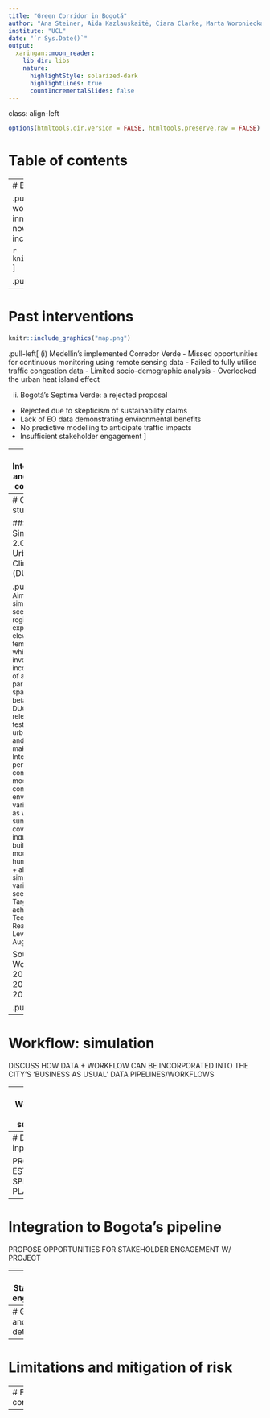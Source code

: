```yaml
---
title: "Green Corridor in Bogotá"
author: "Ana Steiner, Aida Kazlauskaitė, Ciara Clarke, Marta Woroniecka and Hannah Schuller"
institute: "UCL"
date: "`r Sys.Date()`"
output:
  xaringan::moon_reader:
    lib_dir: libs
    nature:
      highlightStyle: solarized-dark
      highlightLines: true
      countIncrementalSlides: false
---
```

class: align-left
```r
options(htmltools.dir.version = FALSE, htmltools.preserve.raw = FALSE)
```
# Table of contents

---
# Bogota: the context 

.pull-left[Once celebrated for the world’s longest cycle route and the innovative Transmilenio system, Bogotá now faces several key challenges, including:

```r

knitr::include_graphics('bogota.png')
```
]

.pull-right[
```r

knitr::include_graphics('bogota-context.png')
```
]
---

# Past interventions
```r
knitr::include_graphics("map.png")
```
.pull-left[
(i) Medellin’s implemented Corredor Verde 
- Missed opportunities for continuous monitoring using remote sensing data
- Failed to fully utilise traffic congestion data
- Limited socio-demographic analysis
- Overlooked the urban heat island effect


(ii) Bogotá’s Septima Verde: a rejected proposal
- Rejected due to skepticism of sustainability claims 
- Lack of EO data demonstrating environmental benefits
- No predictive modelling to anticipate traffic impacts
- Insufficient stakeholder engagement
]

---
# International and national compliance

---
# Case study

### Cooling Singapore 2.0 – Digital Urban Climate Twin (DUCT)

.pull-left[
<small>
- Aims to simulate scenarios in regions experiencing elevated temperatures, which may involve the incorporation of additional parks and open spaces.
- A beta version of DUCT was released for testing by urban planners and policy makers.
- Integrates all pertinent computational models to consider environmental variables such as wind and sunlight, land cover, traffic, industrial and building energy models, and human mobility + allows for the simulation of various scenarios.
- Target is to achieve Technology Readiness Level 6+ by August 2024.

Sources: World Bank, 2023; Ang, 2024; Aydt, 2023.</small>]

.pull-right[
```r

knitr::include_graphics('singapore.png')
```
]

---
# Workflow: simulation

DISCUSS HOW DATA + WORKFLOW CAN BE INCORPORATED INTO THE CITY'S 'BUSINESS AS USUAL' DATA PIPELINES/WORKFLOWS

---
# Workflow: site selection

PROPOSE TIMELINE FOR PLAN

---
# Data inputs

PROPOSE ESTIMATED SPENDING PLAN

---
# Integration to Bogota's pipeline

PROPOSE OPPORTUNITIES FOR STAKEHOLDER ENGAGEMENT W/ PROJECT

---
# Stakeholder engagement

---
# GANTT and team details

---
# Limitations and mitigation of risk

---
# Future continuation

---